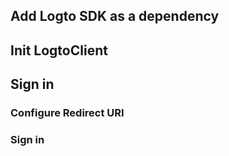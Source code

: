 
## Add Logto SDK as a dependency

<AddSdk />

## Init LogtoClient

<InitClient />

## Sign in

### Configure Redirect URI

<ConfigAndroidRedirectUri />

<ConfigureRedirectUri
  figureSrc={redirectUriFigure}
  redirectUri="io.logto.android://io.logto.sample/callback"
/>

### Sign in

<ImplementSignIn />

<TestYourIntegration sdk="Android" />
